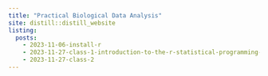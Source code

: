 ```yaml
---
title: "Practical Biological Data Analysis"
site: distill::distill_website
listing:
  posts:
    - 2023-11-06-install-r
    - 2023-11-27-class-1-introduction-to-the-r-statistical-programming-language
    - 2023-11-27-class-2
---
```

